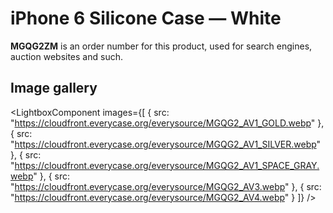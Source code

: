 
# iPhone 6 Silicone Case — White

<Callout type='info' emoji='👉🏻'>**MGQG2ZM** is an order number for this product, used for search engines, auction websites and such.</Callout>

## Image gallery

<LightboxComponent
    images={[
      {
        src: "https://cloudfront.everycase.org/everysource/MGQG2_AV1_GOLD.webp"
      },
      {
        src: "https://cloudfront.everycase.org/everysource/MGQG2_AV1_SILVER.webp"
      },
      {
        src: "https://cloudfront.everycase.org/everysource/MGQG2_AV1_SPACE_GRAY.webp"
      },
      {
        src: "https://cloudfront.everycase.org/everysource/MGQG2_AV3.webp"
      },
      {
        src: "https://cloudfront.everycase.org/everysource/MGQG2_AV4.webp"
      }
    ]}
  />
